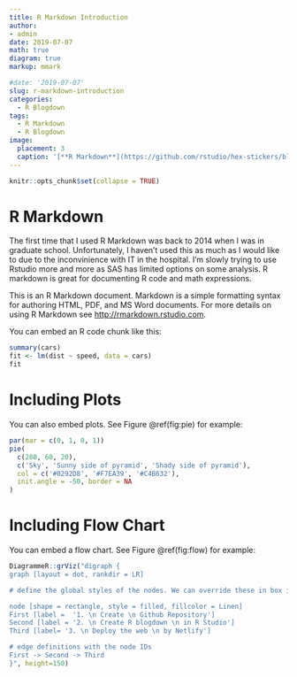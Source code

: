 ```yaml
---
title: R Markdown Introduction
author: 
- admin
date: 2019-07-07
math: true
diagram: true
markup: mmark

#date: '2019-07-07'
slug: r-markdown-introduction
categories:
  - R Blogdown
tags:
  - R Markdown
  - R Blogdown
image:
  placement: 3
  caption: '[**R Markdown**](https://github.com/rstudio/hex-stickers/blob/master/SVG/rmarkdown.svg)'
---
```

```r
knitr::opts_chunk$set(collapse = TRUE)
```

# R Markdown

The first time that I used R Markdown was back to 2014 when I was in graduate school. Unfortunately, I haven't used this as much as I would like to due to the inconvinience with IT in the hospital. I'm slowly trying to use Rstudio more and more as SAS has limited options on some analysis. R markdown is great for documenting R code and math expressions.

This is an R Markdown document. Markdown is a simple formatting syntax for authoring HTML, PDF, and MS Word documents. For more details on using R Markdown see <http://rmarkdown.rstudio.com>.

You can embed an R code chunk like this:

```r
summary(cars)
fit <- lm(dist ~ speed, data = cars)
fit
```

# Including Plots

You can also embed plots. See Figure \@ref(fig:pie) for example:


```r
par(mar = c(0, 1, 0, 1))
pie(
  c(280, 60, 20),
  c('Sky', 'Sunny side of pyramid', 'Shady side of pyramid'),
  col = c('#0292D8', '#F7EA39', '#C4B632'),
  init.angle = -50, border = NA
)
```

# Including Flow Chart

You can embed a flow chart. See Figure \@ref(fig:flow) for example:

```r
DiagrammeR::grViz("digraph {
graph [layout = dot, rankdir = LR]

# define the global styles of the nodes. We can override these in box if we wish

node [shape = rectangle, style = filled, fillcolor = Linen]
First [label =  '1. \n Create \n Github Repository']
Second [label = '2. \n Create R blogdown \n in R Studio']
Third [label= '3. \n Deploy the web \n by Netlify']

# edge definitions with the node IDs
First -> Second -> Third
}", height=150)
```
